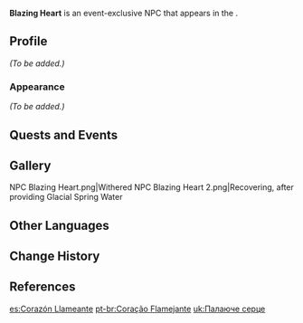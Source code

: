 {{Meta
<!-- Remove this template after adding the missing info -->
|missing_NPC_profile  = yes
}}
{{About|the NPC|[[Mavuika]]'s [[Character Trailer]] EP soundtrack album|Blazing Heart (Album)}}
{{Character Infobox
|name             = Blazing Heart
|type             = Event NPC
|image            = NPC Blazing Heart 3.png
|region           = Golden Apple Archipelago
|location         = Golden Apple Archipelago
|voiceCN          = [https://zh.moegirl.org.cn/小敢 Xiaogan ({{zh|小敢}})]<ref>Bilibili: [https://t.bilibili.com/685327268351836168 CN VA Self Announement]</ref>
}}
'''Blazing Heart''' is an event-exclusive NPC that appears in the {{Quest|Blazin' Trails (Part 1)}}.

==Profile==
<!-- Detailed story/lore information goes here. -->
''(To be added.)''

===Appearance===
<!-- Keep appearance section short and concise. Limit to 2 paragraphs with 3-4 sentences each. -->
''(To be added.)''

==Quests and Events==
{{Quests and Events}}

==Gallery==
<gallery>
NPC Blazing Heart.png|Withered
NPC Blazing Heart 2.png|Recovering, after providing Glacial Spring Water
</gallery>

==Other Languages==
{{Other Languages
|default_hidden = 1
|en      = Blazing Heart
|zhs     = 火炽之心
|zhs_rm  = Huǒchì zhī Xīn
|zht     = 火熾之心
|zht_rm  = Huǒchì zhī Xīn
|ja      = 灼火の心
|ja_rm   = Shakka no Kokoro{{Assumed}}
|ko      = 이글거리는 마음
|ko_rm   = Igeulgeorineun Maeun
|es      = Corazón Llameante
|fr      = Cœur enflammé
|ru      = Пламенное сердце
|th      = Blazing Heart
|vi      = Con Tim Rực Lửa
|de      = Entflammtes Herz
|id      = Blazing Heart
|pt      = Coração Flamejante
}}

==Change History==
{{Change History|2.8}}

==References==
{{Reflist}}

[[es:Corazón Llameante]]
[[pt-br:Coração Flamejante]]
[[uk:Палаюче серце]]
